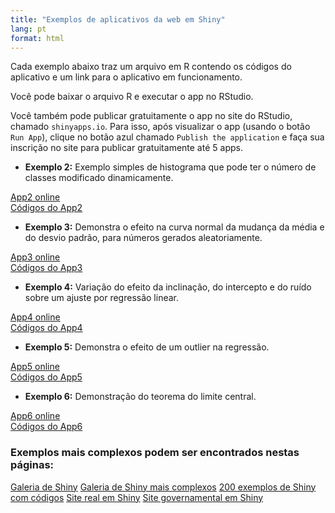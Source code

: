 ```yaml
---
title: "Exemplos de aplicativos da web em Shiny"
lang: pt
format: html
---
```


Cada exemplo abaixo traz um arquivo em R contendo os códigos do aplicativo e um link para o aplicativo em funcionamento. 

Você pode baixar o arquivo R e executar o app no RStudio. 

Você também pode publicar gratuitamente o app no site do RStudio,  chamado `shinyapps.io`. Para isso, após visualizar o app (usando o botão `Run App`), clique no botão azul chamado `Publish the application` e faça sua inscrição no site para publicar gratuitamente até 5 apps.

<!--

Exemplo 1 foi apagado pois tem o limite de 5 app por pessoa.
- **Exemplo 1:** `Hello world`. O aplicativo apenas mostra a frase na tela.

[App1 online](https://mauricio-camargo.shinyapps.io/ex_shiny1)  
[Códigos do App1](ex_shiny1/app1.R)  
-->

- **Exemplo 2:** Exemplo simples de histograma que pode ter o número de classes modificado dinamicamente.

[App2 online](https://mauricio-camargo.shinyapps.io/ex_shiny2)  
[Códigos do App2](ex_shiny2/app2.R)  

- **Exemplo 3:** Demonstra o efeito na curva normal da mudança da média e do desvio padrão, para números gerados aleatoriamente.

[App3 online](https://mauricio-camargo.shinyapps.io/ex_shiny3)  
[Códigos do App3](ex_shiny3/app3.R)  

- **Exemplo 4:** Variação do efeito da inclinação, do intercepto e do ruído sobre um ajuste por regressão linear.

[App4 online](https://mauricio-camargo.shinyapps.io/ex_shiny4)  
[Códigos do App4](ex_shiny4/app4.R)  

- **Exemplo 5:** Demonstra o efeito de um outlier na regressão.

[App5 online](https://mauricio-camargo.shinyapps.io/ex_shiny5)  
[Códigos do App5](ex_shiny5/app5.R)  

- **Exemplo 6:** Demonstração do teorema do limite central.

[App6 online](https://mauricio-camargo.shinyapps.io/app61)  
[Códigos do App6](ex_shiny6/app.R)  


###  Exemplos mais complexos podem ser encontrados nestas páginas:

[Galeria de Shiny](https://shiny.posit.co/r/gallery/)
[Galeria de Shiny mais complexos](https://www.appsilon.com/shiny-demo-gallery)
[200 exemplos de Shiny com códigos](https://github.com/rstudio/shiny-examples)
[Site real em Shiny](https://cashflowcalc.com/)
[Site governamental em Shiny](https://nz-stefan.shinyapps.io/commute-explorer-2/)
